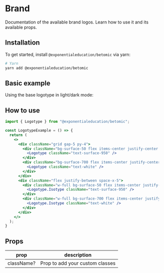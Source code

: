 
# Brand
Documentation of the available brand logos. Learn how to use it and its available props.

## Installation
To get started, install `@exponentialeducation/betomic` via yarn:

```bash
# Yarn
yarn add @exponentialeducation/betomic
```

## Basic example
Using the base logotype in light/dark mode:
<LogotypeExamples />

## How to use
```jsx highlight=6,9,14,17
import { Logotype } from "@exponentialeducation/betomic";

const LogotypeExample = () => {
  return (
    <>
      <div className="grid gap-5 py-4">
        <div className="bg-surface-50 flex items-center justify-center py-8 rounded-md">
          <Logotype className="text-surface-950" />
        </div>
        <div className="bg-surface-700 flex items-center justify-center py-8 rounded-md">
          <Logotype className="text-white" />
        </div>
      </div>
      <div className="flex justify-between space-x-5">
        <div className="w-full bg-surface-50 flex items-center justify-center p-10 rounded-md">
          <Logotype.Isotype className="text-surface-950" />
        </div>
        <div className="w-full bg-surface-700 flex items-center justify-center p-10 rounded-md">
          <Logotype.Isotype className="text-white" />
        </div>
      </div>
    </>
  );
}
```

## Props
<table className="min-w-full divide-y divide-gray-200">
  <thead>
    <tr>
      <th scope="col" className="border-l-0 border-r-0 px-6 py-3 text-left text-xs font-medium text-gray-500 uppercase tracking-wider">
        prop
      </th>
      <th scope="col" className="border-l-0 border-r-0 px-6 py-3 text-left text-xs font-medium text-gray-500 uppercase tracking-wider">
        description
      </th>
    </tr>
  </thead>
  <tbody className="divide-y divide-gray-200">
    <tr>
      <td className="border-l-0 border-r-0 px-6 py-4 text-sm font-medium text-gray-500">
        className?
      </td>
      <td className="border-l-0 border-r-0 px-6 py-4 text-sm font-medium text-gray-500">
        Prop to add your custom classes
      </td>
    </tr>
  </tbody>
</table>